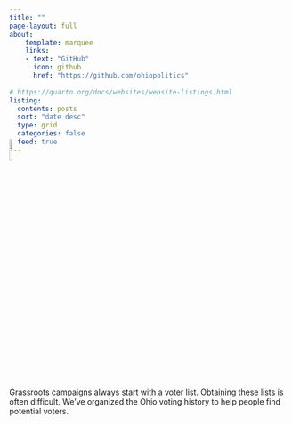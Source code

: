 ```yaml
---
title: ""
page-layout: full
about: 
    template: marquee
    links: 
    - text: "GitHub"
      icon: github
      href: "https://github.com/ohiopolitics"
    
# https://quarto.org/docs/websites/website-listings.html
listing:
  contents: posts
  sort: "date desc"
  type: grid
  categories: false
  feed: true
---
```


<!-- HERO SECTION -->
::: {.column-screen}
![](images/bg_hero.png){style="transform: translateY(-3em); height: 10% !important;"}
:::


Grassroots campaigns always start with a voter list. Obtaining these lists is often difficult. We've organized the Ohio voting history to help people find potential voters.

<br><br>